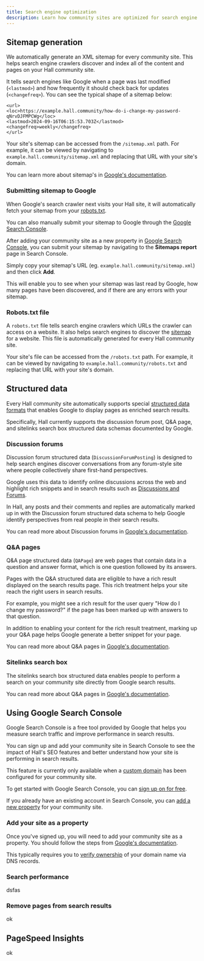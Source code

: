 ```yaml
---
title: Search engine optimization
description: Learn how community sites are optimized for search engine discovery
---
```


## Sitemap generation

We automatically generate an XML sitemap for every community site. This helps search engine crawlers discover and index all of the content and pages on your Hall community site.

It tells search engines like Google when a page was last modified (`<lastmod>`) and how frequently it should check back for updates (`<changefreq>`). You can see the typical shape of a sitemap below:

````
<url>
<loc>https://example.hall.community/how-do-i-change-my-password-qNrvDJFMPCWg</loc>
<lastmod>2024-09-16T06:15:53.703Z</lastmod>
<changefreq>weekly</changefreq>
</url>
````

Your site's sitemap can be accessed from the `/sitemap.xml` path. For example, it can be viewed by navigating to `example.hall.community/sitemap.xml` and replacing that URL with your site's domain.

You can learn more about sitemap's in [Google's documentation](https://developers.google.com/search/docs/crawling-indexing/sitemaps/build-sitemap).

### Submitting sitemap to Google

When Google's search crawler next visits your Hall site, it will automatically fetch your sitemap from your [robots.txt](#robots-txt-file).

You can also manually submit your sitemap to Google through the [Google Search Console](#using-google-search-console).

After adding your community site as a new property in [Google Search Console](#using-google-search-console), you can submit your sitemap by navigating to the **Sitemaps report** page in Search Console.

Simply copy your sitemap's URL (eg. `example.hall.community/sitemap.xml`) and then click **Add**.

This will enable you to see when your sitemap was last read by Google, how many pages have been discovered, and if there are any errors with your sitemap.

### Robots.txt file

A `robots.txt` file tells search engine crawlers which URLs the crawler can access on a website. It also helps search engines to discover the [sitemap](#sitemap-generation) for a website. This file is automatically generated for every Hall community site.

Your site's file can be accessed from the `/robots.txt` path. For example, it can be viewed by navigating to `example.hall.community/robots.txt` and replacing that URL with your site's domain.


## Structured data

Every Hall community site automatically supports special [structured data formats](https://developers.google.com/search/docs/appearance/structured-data/intro-structured-data) that enables Google to display pages as enriched search results.

Specifically, Hall currently supports the discussion forum post, Q&A page, and sitelinks search box structured data schemas documented by Google.

### Discussion forums

Discussion forum structured data (`DiscussionForumPosting`) is designed to help search engines discover conversations from any forum-style site where people collectively share first-hand perspectives.

Google uses this data to identify online discussions across the web and highlight rich snippets and in search results such as [Discussions and Forums](https://blog.google/products/search/google-search-discussions-forums-news/).

In Hall, any posts and their comments and replies are automatically marked up in with the Discussion forum structured data schema to help Google identify perspectives from real people in their search results.

You can read more about Discussion forums in [Google's documentation](https://developers.google.com/search/docs/appearance/structured-data/discussion-forum).

### Q&A pages

Q&A page structured data (`QAPage`) are web pages that contain data in a question and answer format, which is one question followed by its answers.

Pages with the Q&A structured data are eligible to have a rich result displayed on the search results page. This rich treatment helps your site reach the right users in search results.

For example, you might see a rich result for the user query "How do I change my password?" if the page has been marked up with answers to that question.

In addition to enabling your content for the rich result treatment, marking up your Q&A page helps Google generate a better snippet for your page.

You can read more about Q&A pages in [Google's documentation](https://developers.google.com/search/docs/appearance/structured-data/qapage).

### Sitelinks search box

The sitelinks search box structured data enables people to perform a search on your community site directly from Google search results.

You can read more about Q&A pages in [Google's documentation](https://developers.google.com/search/docs/appearance/structured-data/sitelinks-searchbox).

## Using Google Search Console

Google Search Console is a free tool provided by Google that helps you measure search traffic and improve performance in search results.

You can sign up and add your community site in Search Console to see the impact of Hall's SEO features and better understand how your site is performing in search results.

<Info>This feature is currently only available when a [custom domain](/custom-domains) has been configured for your community site.</Info>

To get started with Google Search Console, you can [sign up on for free](https://search.google.com/search-console/about).

If you already have an existing account in Search Console, you can [add a new property](#add-your-site-as-a-property) for your community site.

### Add your site as a property

Once you've signed up, you will need to add your community site as a property.
You should follow the steps from [Google's documentation](https://support.google.com/webmasters/answer/34592).

This typically requires you to [verify ownership](https://support.google.com/webmasters/answer/9008080) of your domain name via DNS records.

### Search performance

dsfas

### Remove pages from search results

ok

## PageSpeed Insights

ok

